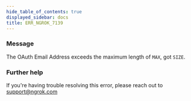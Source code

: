 ```yaml
---
hide_table_of_contents: true
displayed_sidebar: docs
title: ERR_NGROK_7139
---
```


### Message

The OAuth Email Address exceeds the maximum length of `MAX`, got `SIZE`.

### Further help

If you're having trouble resolving this error, please reach out to [support@ngrok.com](mailto:support@ngrok.com?subject=Help%20with%20ERR_NGROK_7139)
